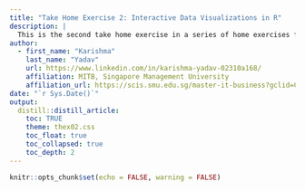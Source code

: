 ```yaml
---
title: "Take Home Exercise 2: Interactive Data Visualizations in R"
description: |
  This is the second take home exercise in a series of home exercises for the *Visual Analytics and Applications* module during the Master of Information Technology course at the Singapore Management University. This exercise involves building interative population pyramid using data from [Department of Statistics](https://www.singstat.gov.sg/find-data/search-by-theme/population/geographic-distribution/latest-data), Singapore.
author:
  - first_name: "Karishma"
    last_name: "Yadav"
    url: https://www.linkedin.com/in/karishma-yadav-02310a168/
    affiliation: MITB, Singapore Management University
    affiliation_url: https://scis.smu.edu.sg/master-it-business?gclid=Cj0KCQiAxc6PBhCEARIsAH8Hff3m7di7-Qidt0qZHh13hQZzJAvOyCn0sVtYwH-uROOAAnCuvNkgSc0aAnboEALw_wcB
date: "`r Sys.Date()`"
output: 
  distill::distill_article:
    toc: TRUE
    theme: thex02.css
    toc_float: true
    toc_collapsed: true
    toc_depth: 2
---
```


```r
knitr::opts_chunk$set(echo = FALSE, warning = FALSE)
```
